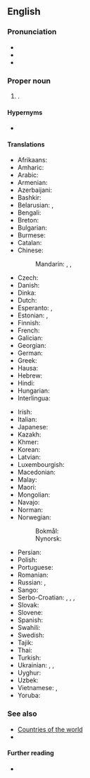 ==English==

===Pronunciation===
* {{IPA|en|/ˈsɛntɹəl ˈæfɹɪkən ɹɪˈpʌblɪk/}}
* {{audio|en|LL-Q1860 (eng)-Vealhurl-Central African Republic.wav |Audio (UK)}}
* {{audio|en|en-us-Central African Republic.ogg|Audio (Mid-Atlantic)}}

===Proper noun===
{{en-proper noun|head=[[central|Central]] [[African]] [[republic|Republic]]}}

# {{place|en|country|r/Central Africa|official=[[central|Central]] [[African]] [[republic|Republic]]}}.

====Hypernyms====
* {{l|en|Subsahara}}

====Translations====
{{trans-top|country in Central Africa}}
* Afrikaans: {{t|af|Sentraal-Afrikaanse Republiek}}
* Amharic: {{t|am|የመካከለኛው አፍሪካ ሪፐብሊክ}}
* Arabic: {{t|ar|جُمْهُورِيَّة أَفْرِيقِيَا اَلْوُسْطَى|f|tr=jumhūriyyat ʾafrīqiyā l-wusṭā}}
* Armenian: {{t|hy|Կենտրոնաֆրիկյան Հանրապետություն}}
* Azerbaijani: {{t+|az|Mərkəzi Afrika Respublikası}}
* Bashkir: {{t|ba|Үҙәк Африка Республикаһы|sc=Cyrl}}
* Belarusian: {{t|be|Цэнтра́льна-Афрыка́нская Рэспу́бліка|f}}, {{t|be|ЦАР|f}}
* Bengali: {{t+|bn|মধ্য আফ্রিকান প্রজাতন্ত্র}}
* Breton: {{t|br|Republik Kreizafrikan}}
* Bulgarian: {{t|bg|Централноафрика́нска репу́блика|f}}
* Burmese: {{t|my|ဗဟိုအာဖရိကသမ္မတ}}
* Catalan: {{t+|ca|República Centreafricana|f}}
* Chinese:
*: Mandarin: {{t+|cmn|中非共和國|sc=Hani}}, {{t+|cmn|中非共和国|tr=Zhōngfēi Gònghéguó|sc=Hani}}, {{t+|cmn|中非|tr=Zhōngfēi}}
* Czech: {{t+|cs|Středoafrická republika|f}}
* Danish: {{t|da|Centralafrikanske Republik}}
* Dinka: {{t|din|Paankɔc Ciɛl de Apirïka}}
* Dutch: {{t+|nl|Centraal-Afrikaanse Republiek|f}}
* Esperanto: {{t|eo|Centr-Afrika Respubliko}}, {{t|eo|Centrafriko}}
* Estonian: {{t|et|[[Kesk-Aafrika]] [[vabariik|Vabariik]]}}, {{t|et|KAV}}
* Finnish: {{t+|fi|Keski-Afrikan tasavalta}}
* French: {{t+|fr|République centrafricaine}}
* Galician: {{t+|gl|República Centroafricana|f}}
* Georgian: {{t|ka|ცენტრალური აფრიკის რესპუბლიკა|sc=Geor}}
* German: {{t+|de|Zentralafrikanische Republik}}
* Greek: {{t+|el|Κεντροαφρικανική Δημοκρατία|f}}
* Hausa: {{t|ha|Jamhuriyar Afirka ta Tsakiya}}
* Hebrew: {{t|he|הרפובליקה המרכז־אפריקנית|f|tr=ha-republika ha-merkaz afrikanit}}
* Hindi: {{t+|hi|मध्य अफ़्रीकी गणराज्य|m}}
* Hungarian: {{t+|hu|Közép-afrikai Köztársaság}}
* Interlingua: {{t|ia|Republica Centroafrican}}
{{trans-mid}}
* Irish: {{t|ga|Poblacht na hAfraice Láir|f}}
* Italian: {{t+|it|Repubblica Centrafricana}}
* Japanese: {{t|ja|中央アフリカ共和国|tr=ちゅうおうアフリカきょうわこく, Chūō Afurika kyōwakoku}}
* Kazakh: {{t|kk|Орталық Африка Республикасы}}
* Khmer: {{t+|km|សាធារណរដ្ឋអាហ្វ្រិកកណ្ដាល}}
* Korean: {{t|ko|^중앙-^아프리카 공화국}}
* Latvian: {{t|lv|Centrālāfrikas Republika|f}}
* Luxembourgish: {{t|lb|Zentralafrikanesch Republik}}
* Macedonian: {{t|mk|Централноафри́канска Репу́блика|f}}
* Malay: {{t|ms|Republik Afrika Tengah}}
* Maori: {{t|mi|Te Puku o Āwherika}}
* Mongolian: {{t|mn|Төв Африкийн Бүгд Найрамдах Улс}}
* Navajo: {{t|nv|Naakaii Łizhinii Bikéyah Beʼałnííʼ}}
* Norman: {{t|nrf|Républyique Centrafritchaine|f}}
* Norwegian:
*: Bokmål: {{t+|nb|Den sentralafrikanske republikk}}
*: Nynorsk: {{t+|nn|Den sentralafrikanske republikken}}
* Persian: {{t|fa|جمهوری آفریقای مرکزی|tr=jomhuri-ye âfriqâyi-ye markazi}}
* Polish: {{t+|pl|Republika Środkowoafrykańska}}
* Portuguese: {{t+|pt|República Centro-Africana}}
* Romanian: {{t+|ro|Republica Centrafricană}}
* Russian: {{t+|ru|Центра́льно-Африка́нская Респу́блика|f}}, {{t+|ru|ЦАР|f}}
* Sango: {{t+|sg|Ködörösêse tî Bêafrîka}}
* Serbo-Croatian: {{t|sh|Средњоафричка Република|f|sc=Cyrl}}, {{t+|sh|Srednjoafrička Republika|f}}, {{t|sh|Централноафричка Република|f|sc=Cyrl}}, {{t|sh|Centralnoafrička Republika|f}}
* Slovak: {{t|sk|Stredoafrická republika|f}}
* Slovene: {{t|sl|Srednjeafriška republika|f}}
* Spanish: {{t+|es|República Centroafricana}}
* Swahili: {{t|sw|Jamhuri ya Afrika ya Kati}}
* Swedish: {{t+|sv|Centralafrikanska republiken}}
* Tajik: {{t+|tg|Ҷумҳурии Африқои Марказӣ|sc=Cyrl}}
* Thai: {{t+|th|สาธารณรัฐแอฟริกากลาง}}
* Turkish: {{t+|tr|Orta Afrika Cumhuriyeti}}
* Ukrainian: {{t+|uk|Центральноафрика́нська Респу́бліка|f}}, {{t|uk|Центра́льно-Африка́нська Респу́бліка|f}}, {{t|uk|ЦАР|f}}
* Uyghur: {{t|ug|ئوتتۇرا ئافرىقا جۇمھۇرىيىتى}}
* Uzbek: {{t+|uz|Markaziy Afrika Respublikasi}}
* Vietnamese: {{t|vi|Cộng hoà Trung Phi}}, {{t|vi|Trung Phi}}
* Yoruba: {{t|yo|Àrin gùngun Áfíríkà}}
{{trans-bottom}}

===See also===
* [[Appendix:Countries of the world|Countries of the world]]
* {{list:countries of Africa/en}}

====Further reading====
* {{pedia}}